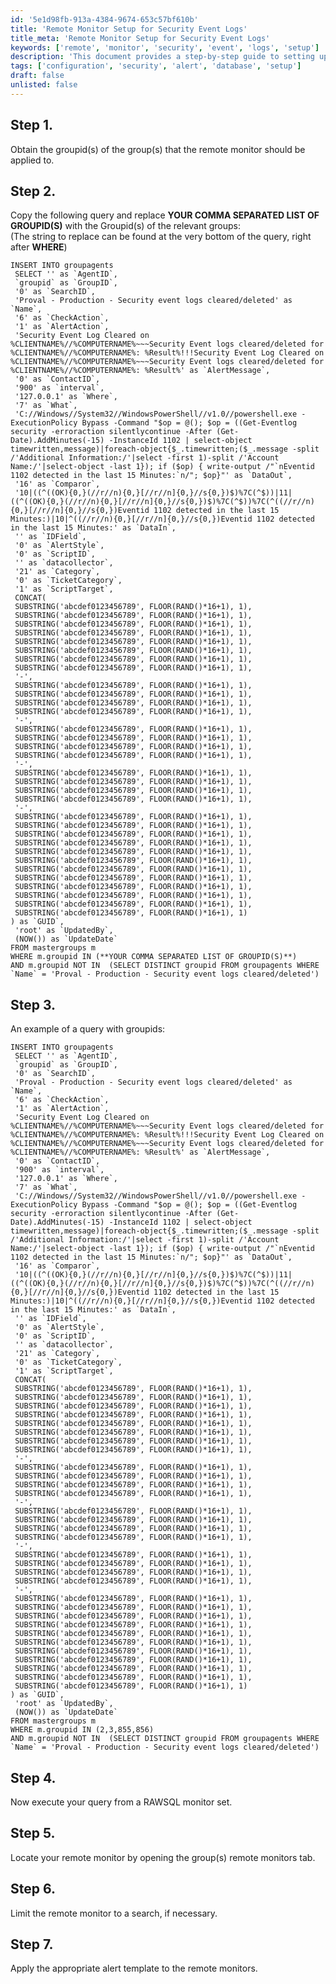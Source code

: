 ```yaml
---
id: '5e1d98fb-913a-4384-9674-653c57bf610b'
title: 'Remote Monitor Setup for Security Event Logs'
title_meta: 'Remote Monitor Setup for Security Event Logs'
keywords: ['remote', 'monitor', 'security', 'event', 'logs', 'setup']
description: 'This document provides a step-by-step guide to setting up a remote monitor for security event logs in ConnectWise Automate. It includes obtaining group IDs, constructing SQL queries, and applying alert templates for effective monitoring.'
tags: ['configuration', 'security', 'alert', 'database', 'setup']
draft: false
unlisted: false
---
```

## Step 1.
Obtain the groupid(s) of the group(s) that the remote monitor should be applied to.

## Step 2.
Copy the following query and replace **YOUR COMMA SEPARATED LIST OF GROUPID(S)** with the Groupid(s) of the relevant groups:  
(The string to replace can be found at the very bottom of the query, right after **WHERE**)

```
INSERT INTO groupagents 
 SELECT '' as `AgentID`,
 `groupid` as `GroupID`,
 '0' as `SearchID`,
 'Proval - Production - Security event logs cleared/deleted' as `Name`,
 '6' as `CheckAction`,
 '1' as `AlertAction`,
 'Security Event Log Cleared on %CLIENTNAME%//%COMPUTERNAME%~~~Security Event logs cleared/deleted for %CLIENTNAME%//%COMPUTERNAME%: %Result%!!!Security Event Log Cleared on %CLIENTNAME%//%COMPUTERNAME%~~~Security Event logs cleared/deleted for %CLIENTNAME%//%COMPUTERNAME%: %Result%' as `AlertMessage`,
 '0' as `ContactID`,
 '900' as `interval`,
 '127.0.0.1' as `Where`,
 '7' as `What`,
 'C://Windows//System32//WindowsPowerShell//v1.0//powershell.exe -ExecutionPolicy Bypass -Command "$op = @(); $op = ((Get-Eventlog security -erroraction silentlycontinue -After (Get-Date).AddMinutes(-15) -InstanceId 1102 | select-object timewritten,message)|foreach-object{$_.timewritten;($_.message -split /'Additional Information:/'|select -first 1)-split /'Account Name:/'|select-object -last 1}); if ($op) { write-output /"`nEventid 1102 detected in the last 15 Minutes:`n/"; $op}"' as `DataOut`,
 '16' as `Comparor`,
 '10|((^((OK){0,}(//r//n){0,}[//r//n]{0,}//s{0,})$)%7C(^$))|11|((^((OK){0,}(//r//n){0,}[//r//n]{0,}//s{0,})$)%7C(^$))%7C(^((//r//n){0,}[//r//n]{0,}//s{0,})Eventid 1102 detected in the last 15 Minutes:)|10|^((//r//n){0,}[//r//n]{0,}//s{0,})Eventid 1102 detected in the last 15 Minutes:' as `DataIn`,
 '' as `IDField`,
 '0' as `AlertStyle`,
 '0' as `ScriptID`,
 '' as `datacollector`,
 '21' as `Category`,
 '0' as `TicketCategory`,
 '1' as `ScriptTarget`,
 CONCAT(
 SUBSTRING('abcdef0123456789', FLOOR(RAND()*16+1), 1),
 SUBSTRING('abcdef0123456789', FLOOR(RAND()*16+1), 1),
 SUBSTRING('abcdef0123456789', FLOOR(RAND()*16+1), 1),
 SUBSTRING('abcdef0123456789', FLOOR(RAND()*16+1), 1),
 SUBSTRING('abcdef0123456789', FLOOR(RAND()*16+1), 1),
 SUBSTRING('abcdef0123456789', FLOOR(RAND()*16+1), 1),
 SUBSTRING('abcdef0123456789', FLOOR(RAND()*16+1), 1),
 SUBSTRING('abcdef0123456789', FLOOR(RAND()*16+1), 1),
 '-',
 SUBSTRING('abcdef0123456789', FLOOR(RAND()*16+1), 1),
 SUBSTRING('abcdef0123456789', FLOOR(RAND()*16+1), 1),
 SUBSTRING('abcdef0123456789', FLOOR(RAND()*16+1), 1),
 SUBSTRING('abcdef0123456789', FLOOR(RAND()*16+1), 1),
 '-',
 SUBSTRING('abcdef0123456789', FLOOR(RAND()*16+1), 1),
 SUBSTRING('abcdef0123456789', FLOOR(RAND()*16+1), 1),
 SUBSTRING('abcdef0123456789', FLOOR(RAND()*16+1), 1),
 SUBSTRING('abcdef0123456789', FLOOR(RAND()*16+1), 1),
 '-',
 SUBSTRING('abcdef0123456789', FLOOR(RAND()*16+1), 1),
 SUBSTRING('abcdef0123456789', FLOOR(RAND()*16+1), 1),
 SUBSTRING('abcdef0123456789', FLOOR(RAND()*16+1), 1),
 SUBSTRING('abcdef0123456789', FLOOR(RAND()*16+1), 1),
 '-',
 SUBSTRING('abcdef0123456789', FLOOR(RAND()*16+1), 1),
 SUBSTRING('abcdef0123456789', FLOOR(RAND()*16+1), 1),
 SUBSTRING('abcdef0123456789', FLOOR(RAND()*16+1), 1),
 SUBSTRING('abcdef0123456789', FLOOR(RAND()*16+1), 1),
 SUBSTRING('abcdef0123456789', FLOOR(RAND()*16+1), 1),
 SUBSTRING('abcdef0123456789', FLOOR(RAND()*16+1), 1),
 SUBSTRING('abcdef0123456789', FLOOR(RAND()*16+1), 1),
 SUBSTRING('abcdef0123456789', FLOOR(RAND()*16+1), 1),
 SUBSTRING('abcdef0123456789', FLOOR(RAND()*16+1), 1),
 SUBSTRING('abcdef0123456789', FLOOR(RAND()*16+1), 1),
 SUBSTRING('abcdef0123456789', FLOOR(RAND()*16+1), 1),
 SUBSTRING('abcdef0123456789', FLOOR(RAND()*16+1), 1)
) as `GUID`,
 'root' as `UpdatedBy`,
 (NOW()) as `UpdateDate`
FROM mastergroups m
WHERE m.groupid IN (**YOUR COMMA SEPARATED LIST OF GROUPID(S)**)
AND m.groupid NOT IN  (SELECT DISTINCT groupid FROM groupagents WHERE `Name` = 'Proval - Production - Security event logs cleared/deleted')
```

## Step 3.
An example of a query with groupids:

```
INSERT INTO groupagents 
 SELECT '' as `AgentID`,
 `groupid` as `GroupID`,
 '0' as `SearchID`,
 'Proval - Production - Security event logs cleared/deleted' as `Name`,
 '6' as `CheckAction`,
 '1' as `AlertAction`,
 'Security Event Log Cleared on %CLIENTNAME%//%COMPUTERNAME%~~~Security Event logs cleared/deleted for %CLIENTNAME%//%COMPUTERNAME%: %Result%!!!Security Event Log Cleared on %CLIENTNAME%//%COMPUTERNAME%~~~Security Event logs cleared/deleted for %CLIENTNAME%//%COMPUTERNAME%: %Result%' as `AlertMessage`,
 '0' as `ContactID`,
 '900' as `interval`,
 '127.0.0.1' as `Where`,
 '7' as `What`,
 'C://Windows//System32//WindowsPowerShell//v1.0//powershell.exe -ExecutionPolicy Bypass -Command "$op = @(); $op = ((Get-Eventlog security -erroraction silentlycontinue -After (Get-Date).AddMinutes(-15) -InstanceId 1102 | select-object timewritten,message)|foreach-object{$_.timewritten;($_.message -split /'Additional Information:/'|select -first 1)-split /'Account Name:/'|select-object -last 1}); if ($op) { write-output /"`nEventid 1102 detected in the last 15 Minutes:`n/"; $op}"' as `DataOut`,
 '16' as `Comparor`,
 '10|((^((OK){0,}(//r//n){0,}[//r//n]{0,}//s{0,})$)%7C(^$))|11|((^((OK){0,}(//r//n){0,}[//r//n]{0,}//s{0,})$)%7C(^$))%7C(^((//r//n){0,}[//r//n]{0,}//s{0,})Eventid 1102 detected in the last 15 Minutes:)|10|^((//r//n){0,}[//r//n]{0,}//s{0,})Eventid 1102 detected in the last 15 Minutes:' as `DataIn`,
 '' as `IDField`,
 '0' as `AlertStyle`,
 '0' as `ScriptID`,
 '' as `datacollector`,
 '21' as `Category`,
 '0' as `TicketCategory`,
 '1' as `ScriptTarget`,
 CONCAT(
 SUBSTRING('abcdef0123456789', FLOOR(RAND()*16+1), 1),
 SUBSTRING('abcdef0123456789', FLOOR(RAND()*16+1), 1),
 SUBSTRING('abcdef0123456789', FLOOR(RAND()*16+1), 1),
 SUBSTRING('abcdef0123456789', FLOOR(RAND()*16+1), 1),
 SUBSTRING('abcdef0123456789', FLOOR(RAND()*16+1), 1),
 SUBSTRING('abcdef0123456789', FLOOR(RAND()*16+1), 1),
 SUBSTRING('abcdef0123456789', FLOOR(RAND()*16+1), 1),
 SUBSTRING('abcdef0123456789', FLOOR(RAND()*16+1), 1),
 '-',
 SUBSTRING('abcdef0123456789', FLOOR(RAND()*16+1), 1),
 SUBSTRING('abcdef0123456789', FLOOR(RAND()*16+1), 1),
 SUBSTRING('abcdef0123456789', FLOOR(RAND()*16+1), 1),
 SUBSTRING('abcdef0123456789', FLOOR(RAND()*16+1), 1),
 '-',
 SUBSTRING('abcdef0123456789', FLOOR(RAND()*16+1), 1),
 SUBSTRING('abcdef0123456789', FLOOR(RAND()*16+1), 1),
 SUBSTRING('abcdef0123456789', FLOOR(RAND()*16+1), 1),
 SUBSTRING('abcdef0123456789', FLOOR(RAND()*16+1), 1),
 '-',
 SUBSTRING('abcdef0123456789', FLOOR(RAND()*16+1), 1),
 SUBSTRING('abcdef0123456789', FLOOR(RAND()*16+1), 1),
 SUBSTRING('abcdef0123456789', FLOOR(RAND()*16+1), 1),
 SUBSTRING('abcdef0123456789', FLOOR(RAND()*16+1), 1),
 '-',
 SUBSTRING('abcdef0123456789', FLOOR(RAND()*16+1), 1),
 SUBSTRING('abcdef0123456789', FLOOR(RAND()*16+1), 1),
 SUBSTRING('abcdef0123456789', FLOOR(RAND()*16+1), 1),
 SUBSTRING('abcdef0123456789', FLOOR(RAND()*16+1), 1),
 SUBSTRING('abcdef0123456789', FLOOR(RAND()*16+1), 1),
 SUBSTRING('abcdef0123456789', FLOOR(RAND()*16+1), 1),
 SUBSTRING('abcdef0123456789', FLOOR(RAND()*16+1), 1),
 SUBSTRING('abcdef0123456789', FLOOR(RAND()*16+1), 1),
 SUBSTRING('abcdef0123456789', FLOOR(RAND()*16+1), 1),
 SUBSTRING('abcdef0123456789', FLOOR(RAND()*16+1), 1),
 SUBSTRING('abcdef0123456789', FLOOR(RAND()*16+1), 1)
) as `GUID`,
 'root' as `UpdatedBy`,
 (NOW()) as `UpdateDate`
FROM mastergroups m
WHERE m.groupid IN (2,3,855,856)
AND m.groupid NOT IN  (SELECT DISTINCT groupid FROM groupagents WHERE `Name` = 'Proval - Production - Security event logs cleared/deleted')
```

## Step 4.
Now execute your query from a RAWSQL monitor set.

## Step 5.
Locate your remote monitor by opening the group(s) remote monitors tab.

## Step 6.
Limit the remote monitor to a search, if necessary.

## Step 7.
Apply the appropriate alert template to the remote monitors.












